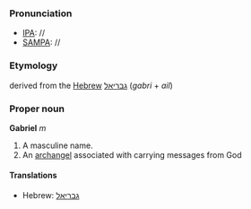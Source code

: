 ===Pronunciation===
*[[IPA]]: //
*[[SAMPA]]: //
===Etymology===
derived from the [[Hebrew]] [[גבריאל]] (''gabri'' + ''ail'')
===Proper noun===
'''Gabriel''' ''m''

#A masculine name.
#An [[archangel]] associated with carrying messages from God

====Translations====
*Hebrew: [[גבריאל]]